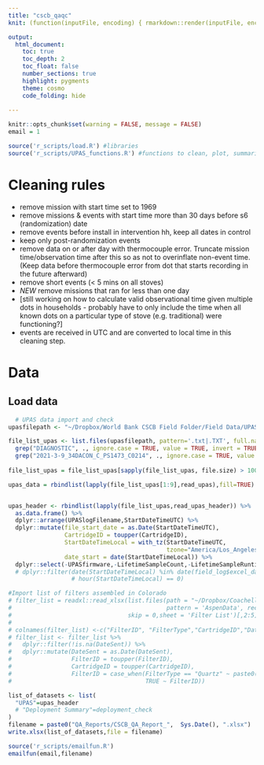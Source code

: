 ```yaml
---
title: "cscb_qaqc"
knit: (function(inputFile, encoding) { rmarkdown::render(inputFile, encoding = encoding, output_file = paste0(substr(inputFile,1,nchar(inputFile)-4),Sys.Date(),'.html')) })

output: 
  html_document:
    toc: true
    toc_depth: 2
    toc_float: false
    number_sections: true
    highlight: pygments 
    theme: cosmo
    code_folding: hide
    
---
```


```r
knitr::opts_chunk$set(warning = FALSE, message = FALSE)
email = 1

source('r_scripts/load.R') #libraries
source('r_scripts/UPAS_functions.R') #functions to clean, plot, summarize


```



# Cleaning rules

* remove mission with start time set to 1969
* remove missions & events with start time more than 30 days before s6 (randomization) date
* remove events before install in intervention hh, keep all dates in control
* keep only post-randomization events
* remove data on or after day with thermocouple error. Truncate mission time/observation time after this so as not to overinflate non-event time. (Keep data before thermocouple error from dot that starts recording in the future afterward)
* remove short events (< 5 mins on all stoves) 
* *NEW* remove missions that ran for less than one day
* [still working on how to calculate valid observational time given multiple dots in households - probably have to only include the time when all known dots on a particular type of stove (e.g. traditional) were functioning?]
* events are received in UTC and are converted to local time in this cleaning step.


# Data
## Load data
``` r

  # UPAS data import and check
upasfilepath <- "~/Dropbox/World Bank CSCB Field Folder/Field Data/UPAS Data" 

file_list_upas <- list.files(upasfilepath, pattern='.txt|.TXT', full.names = T,recursive = T) %>% 
  grep("DIAGNOSTIC", ., ignore.case = TRUE, value = TRUE, invert = TRUE)  %>% 
  grep("2021-3-9_34DACON_C_PS1473_C0214", ., ignore.case = TRUE, value = TRUE, invert = TRUE)  
  
file_list_upas = file_list_upas[sapply(file_list_upas, file.size) > 10000]

upas_data = rbindlist(lapply(file_list_upas[1:9],read_upas),fill=TRUE) 


upas_header <- rbindlist(lapply(file_list_upas,read_upas_header)) %>% 
  as.data.frame() %>% 
  dplyr::arrange(UPASlogFilename,StartDateTimeUTC) %>% 
  dplyr::mutate(file_start_date = as.Date(StartDateTimeUTC),
                CartridgeID = toupper(CartridgeID),
                StartDateTimeLocal = with_tz(StartDateTimeUTC, 
                                             tzone="America/Los_Angeles"),
                date_start = date(StartDateTimeLocal)) %>%
  dplyr::select(-UPASfirmware,-LifetimeSampleCount,-LifetimeSampleRuntime,-GPSUTCOffset,ProgrammedStartDelay,-AppLock,-AppVersion)
  # dplyr::filter(date(StartDateTimeLocal) %in% date(field_log$excel_datetime_start) | 
                  # hour(StartDateTimeLocal) == 0)

#Import list of filters assembled in Colorado
# filter_list = readxl::read_xlsx(list.files(path = "~/Dropbox/Coachella Field/Data",
#                                            pattern = 'AspenData', recursive = T, full.names = T),
#                                 skip = 0,sheet = 'Filter List')[,2:5] 
# 
# colnames(filter_list) <-c("FilterID", "FilterType","CartridgeID","DateSent")
# filter_list <- filter_list %>% 
#   dplyr::filter(!is.na(DateSent)) %>% 
#   dplyr::mutate(DateSent = as.Date(DateSent),
#                 FilterID = toupper(FilterID),
#                 CartridgeID = toupper(CartridgeID),
#                 FilterID = case_when(FilterType == "Quartz" ~ paste0(as.character(DateSent),"_",CartridgeID),
#                                      TRUE ~ FilterID))

```


```r


list_of_datasets <- list(
  "UPAS"=upas_header
  # "Deployment Summary"=deployment_check
)
filename = paste0("QA_Reports/CSCB_QA_Report_",  Sys.Date(), ".xlsx")
write.xlsx(list_of_datasets,file = filename)

source('r_scripts/emailfun.R')
emailfun(email,filename)





```